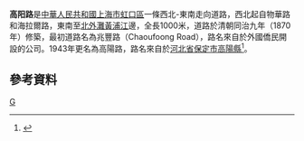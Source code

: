 '''高阳路'''是[[中華人民共和國|中華人民共和國]][[上海市|上海市]][[虹口區|虹口區]]一條西北-東南走向道路，西北起自物華路和海拉爾路，東南至[[北外灘|北外灘]][[黃浦江|黃浦江]]邊，全長1000米，道路於清朝同治九年（1870年）修築，最初道路名為兆豐路（Chaoufoong Road），路名來自於外國僑民開設的公司。1943年更名為高陽路，路名來自於[[河北省|河北省]][[保定市|保定市]][[高陽縣|高陽縣]]<ref>{{cite news |title=第二节　县镇级类 |url=http://www.shtong.gov.cn/Newsite/node2/node2245/node70862/node70870/node70919/node70925/userobject1ai73717.html |publisher=上海市地方志办公室 |accessdate=2021-02-06 |archive-date=2015-09-24 |archive-url=https://web.archive.org/web/20150924124855/http://www.shtong.gov.cn/newsite/node2/node2245/node70862/node70870/node70919/node70925/userobject1ai73717.html |dead-url=no }}</ref>。

== 參考資料 ==
{{Reflist|2}}

[[Category:上海道路|G]]